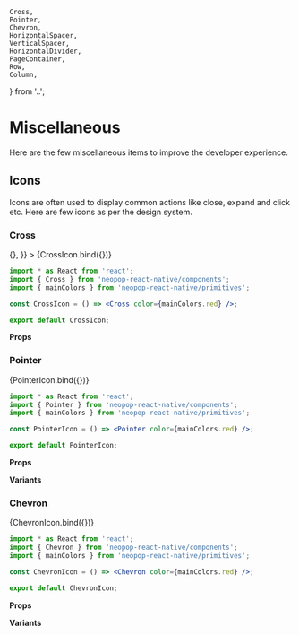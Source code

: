     Cross,
    Pointer,
    Chevron,
    HorizontalSpacer,
    VerticalSpacer,
    HorizontalDivider,
    PageContainer,
    Row,
    Column,
} from '..';

<Meta title="Foundation/Miscellaneous" />

# Miscellaneous

Here are the few miscellaneous items to improve the developer experience.

## Icons

Icons are often used to display common actions like close, expand and click etc. Here are few icons as per the design system.

### Cross


<Canvas>
    <Story
        name="Cross"
        args={{
            color: mainColors.red,
            onClick: () => {},
        }}
    >
        {CrossIcon.bind({})}
    </Story>
</Canvas>

```jsx
import * as React from 'react';
import { Cross } from 'neopop-react-native/components';
import { mainColors } from 'neopop-react-native/primitives';

const CrossIcon = () => <Cross color={mainColors.red} />;

export default CrossIcon;
```

**Props**

<ArgsTable of={Cross} />

### Pointer


<Canvas>
    <Story
        name="Pointer"
        args={{
            color: mainColors.green,
        }}
        argTypes={{
            direction: {
                options: ['north', 'south', 'east', 'west'],
                control: { type: 'select' },
            },
            size: {
                options: ['medium', 'small'],
                control: { type: 'select' },
            },
        }}
    >
        {PointerIcon.bind({})}
    </Story>
</Canvas>

```jsx
import * as React from 'react';
import { Pointer } from 'neopop-react-native/components';
import { mainColors } from 'neopop-react-native/primitives';

const PointerIcon = () => <Pointer color={mainColors.red} />;

export default PointerIcon;
```

**Props**

<ArgsTable of={Pointer} />

**Variants**

<div style={{ overflowX: 'auto' }}>
    <Canvas>
        <Pointer color={mainColors.black} />
        <Pointer color={mainColors.black} direction="west" />
        <Pointer color={mainColors.black} direction="north" />
        <Pointer color={mainColors.black} direction="south" />
        <Pointer color={mainColors.black} size="small" />
        <Pointer color={mainColors.black} direction="west" size="small" />
        <Pointer color={mainColors.black} direction="north" size="small" />
        <Pointer color={mainColors.black} direction="south" size="small" />
    </Canvas>
</div>

### Chevron


<Canvas>
    <Story
        name="Chevron"
        args={{
            color: mainColors.blue,
        }}
        argTypes={{
            direction: {
                options: ['north', 'south', 'east', 'west'],
                control: { type: 'select' },
            },
        }}
    >
        {ChevronIcon.bind({})}
    </Story>
</Canvas>

```jsx
import * as React from 'react';
import { Chevron } from 'neopop-react-native/components';
import { mainColors } from 'neopop-react-native/primitives';

const ChevronIcon = () => <Chevron color={mainColors.red} />;

export default ChevronIcon;
```

**Props**

<ArgsTable of={Chevron} />

**Variants**

<div style={{ overflowX: 'auto' }}>
    <Canvas>
        <Chevron color={mainColors.black} />
        <Chevron color={mainColors.black} direction="west" />
        <Chevron color={mainColors.black} direction="north" />
        <Chevron color={mainColors.black} direction="south" />
    </Canvas>
</div>
